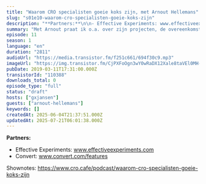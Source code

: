 ```yaml
---
title: "Waarom CRO specialisten goeie koks zijn, met Arnout Hellemans"
slug: "s01e10-waarom-cro-specialisten-goeie-koks-zijn"
description: "**Partners:**\n\n- Effective Experiments: www.effectiveexperiments.com\n- Convert: www.convert.com/features\n\nShownotes: https://www.cro.cafe/podcast/waarom-cro-specialisten-goeie-koks-zijn"
summary: "Met Arnout praat ik o.a. over zijn projecten, de overeenkomsten tussen CRO en SEO, het belang van een experimentele mindset, waarom veel CRO specialisten goeie koks zijn, het op orde hebben van de basics van je website (zoals snelheid van de pagina) en het gebruiken van Google Analytics Calculated Metrics voor het bouwen van een \"Frustratie metric\"."
episode: 11
season: 1
language: "en"
duration: "2811"
audioUrl: "https://media.transistor.fm/f251c661/694f30c9.mp3"
imageUrl: "https://img.transistor.fm/CjPXFoOgn3wY0wRaDX12Xale8taVEl0MH-mOefvdmPY/rs:fill:3000:3000:1/q:60/aHR0cHM6Ly9pbWct/dXBsb2FkLXByb2R1/Y3Rpb24udHJhbnNp/c3Rvci5mbS9lcGlz/b2RlLzExMDM4OC8x/NjAxNTg4NjkxLWFy/dHdvcmsuanBn.webp"
pubDate: 2019-03-11T17:31:00.000Z
transistorId: "110388"
downloads_total: 0
episode_type: "full"
status: "draft"
hosts: ["gxjansen"]
guests: ["arnout-hellemans"]
keywords: []
createdAt: 2025-06-04T21:37:51.000Z
updatedAt: 2025-07-21T06:01:38.000Z
---
```


**Partners:**

- Effective Experiments: www.effectiveexperiments.com
- Convert: www.convert.com/features

Shownotes: https://www.cro.cafe/podcast/waarom-cro-specialisten-goeie-koks-zijn
